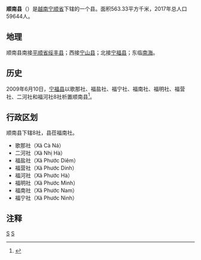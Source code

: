 {{Infobox Settlement
|name                   = 顺南县
|settlement_type        = 县
|official_name          = 
|other_name             = 
|native_name            = {{lang|vi|Huyện Thuận Nam}}
|nickname               = 
|motto                  = 
|image_skyline          = Ca Na beach, Ninh Thuan.JPG
|imagesize              = 
|image_caption          = 
|image_flag             = 
|flag_size              = 
|image_seal             = 
|seal_size              = 
|image_shield           = 
|shield_size            = 
|image_blank_emblem     = 
|blank_emblem_size      = 
|image_map              = {{Infobox mapframe|frame-width=250|zoom=10}}
|mapsize                = 
|map_caption            = 
|image_map1             = 
|mapsize1               = 
|map_caption1           = 
|pushpin_map            = Vietnam
|pushpin_label_position = bottom
|pushpin_map_caption    = 
|pushpin_map1           = 
|pushpin_label_position1= 
|pushpin_map_caption1   = 
|subdivision_type       = 国家
|subdivision_name       = {{flag|Vietnam}}
|subdivision_type1      = [[越南行政区划|省]]
|subdivision_name1      = [[宁顺省|宁顺省]]
|subdivision_type2      = 行政区划
|subdivision_name2      = 8社
|subdivision_type3      = 
|subdivision_name3      = 
|seat_type              = 县莅
|seat                   = {{link-vi|福南社|Phước Nam}}
|government_type        = 
|leader_title           = 
|leader_name            = 
|leader_title1          = 
|leader_name1           = 
|established_title      = 
|established_date       = 
|area_magnitude         = 
|unit_pref              = 
|area_footnotes         = 
|area_total_km2         = 563.33
|area_land_km2          = 
|area_water_km2         = 
|area_water_percent     = 
|area_urban_km2         = 
|area_metro_km2         = 
|population_as_of       = 2017年
|population_footnotes   = 
|population_note        = 
|population_total       = 59644
|population_density_km2 = auto
|population_metro             = 
|population_density_metro_km2 = 
|population_urban             = 
|population_density_urban_km2 = 
|timezone               = [[越南标准时间|越南标准时间]]
|utc_offset             = +7
|elevation_footnotes    = 
|elevation_m            = 
|coor_type              = 
|coordinates            = 
|postal_code_type       = 
|postal_code            = 
|area_code              = 
|website                = [http://www.ninhthuan.gov.vn/chinhquyen/thuannam/Pages/Default.aspx 顺南县电子信息门户网站]
|footnotes              = 
}}
'''顺南县'''（{{vie|v='''Huyện Thuận Nam'''|hn=縣順南}}）是[[越南|越南]][[宁顺省|宁顺省]]下辖的一个县。面积563.33平方千米，2017年总人口59644人。

==地理==
顺南县南接[[平顺省|平顺省]][[绥丰县|绥丰县]]；西接[[宁山县|宁山县]]；北接[[宁福县|宁福县]]；东临[[南海|南海]]。

==历史==
2009年6月10日，[[宁福县|宁福县]]以歌那社、福盐社、福宁社、福南社、福明社、福营社、二河社和福河社8社析置顺南县<ref>{{Cite web |url=https://thuvienphapluat.vn/van-ban/Bo-may-hanh-chinh/Nghi-quyet-26-NQ-CP-dieu-chinh-dia-gioi-hanh-chinh-xa-de-lap-xa-thuoc-huyen-Ninh-Phuoc-huyen-Ninh-Phuo71c-de-thanh-lap-huyen-Thuan-Nam-Ninh-Thuan/89680/noi-dung.aspx |title=Nghị quyết số 26/NQ-CP về việc điều chỉnh địa giới hành chính xã để thành lập xã thuộc huyện Ninh Phước; điều chỉnh địa giới hành chính huyện Ninh Phước để thành lập huyện Thuận Nam thuộc tỉnh Ninh Thuận do Chính phủ ban hành |access-date=2020-04-29 |archive-date=2021-02-08 |archive-url=https://web.archive.org/web/20210208012033/https://thuvienphapluat.vn/van-ban/Bo-may-hanh-chinh/Nghi-quyet-26-NQ-CP-dieu-chinh-dia-gioi-hanh-chinh-xa-de-lap-xa-thuoc-huyen-Ninh-Phuoc-huyen-Ninh-Phuo71c-de-thanh-lap-huyen-Thuan-Nam-Ninh-Thuan/89680/noi-dung.aspx |dead-url=no }}</ref>。

==行政区划==
顺南县下辖8社，县莅福南社。
*歌那社（Xã Cà Ná）
*二河社（Xã Nhị Hà）
*福盐社（Xã Phước Diêm）
*福营社（Xã Phước Dinh）
*福河社（Xã Phước Hà）
*福明社（Xã Phước Minh）
*福南社（Xã Phước Nam）
*福宁社（Xã Phước Ninh）

==注释==
{{reflist}}
{{宁顺省行政区划}}
{{越南南中部之县市镇区域划分}}

[[Category:宁顺省|S]]
[[Category:越南县份|S]]